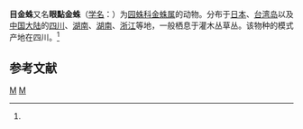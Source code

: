 {{Speciesbox 
| taxon = Argiope ocula
| binomial_authority = (Fox, 1938)<ref name='id13583'>{{cite web| url =http://www.bioinfo.cn/db05/BjdwSpecies.php?action=view&id=13583| title =目金蛛| work =《中国动物物种编目数据库》| publisher =中国科学院微生物研究所| author =中国科学院动物研究所| accessdate =2009-04-28| deadurl =yes| archiveurl =https://web.archive.org/web/20160305090446/http://www.bioinfo.cn/db05/BjdwSpecies.php?action=view&id=13583| archivedate =2016-03-05}}</ref>
}}

'''目金蛛'''又名'''眼點金蛛'''（[[学名|学名]]：{{lang|la|''Argiope ocula''}}）为[[园蛛科|园蛛科]][[金蛛属|金蛛属]]的动物。分布于[[日本|日本]]、[[台湾岛|台湾岛]]以及[[中国大陆|中国大陆]]的[[四川|四川]]、[[湖南|湖南]]、[[湖南|湖南]]、[[浙江|浙江]]等地，一般栖息于灌木丛草丛。该物种的模式产地在四川。<ref name='id13583'/>

== 参考文献 ==
{{reflist}}

{{Taxonbar}}
[[Category:1938年描述的动物|M]]
[[Category:金蛛属|M]]